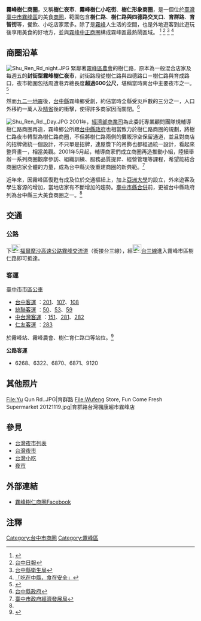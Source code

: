 {{Coord|24.0643491|120.6972001|type:landmark_dim:1000_source:GoogleMaps|display=title}}
'''霧峰樹仁商圈'''，又稱'''樹仁夜市'''、'''霧峰樹仁小吃街'''、'''樹仁形象商圈'''，是一個位於[[臺灣|臺灣]][[臺中市|臺中市]][[霧峰區|霧峰區]]的美食[[商圈|商圈]]，範圍包含'''樹仁路'''、'''樹仁路與四德路交叉口'''、'''育群路'''、'''育智街'''等，餐飲、小吃店家眾多。除了是[[霧峰區|霧峰]]人生活的空間，也是外地遊客到此遊玩後享用美食的好地方，並與[[霧峰中正商圈|霧峰中正商圈]]構成霧峰區最熱鬧區域。
<ref>{{Cite web |url=http://www.mobile01.com/waypointdetail.php?id=738 |title=存档副本 |access-date=2010-06-18 |archive-date=2016-03-04 |archive-url=https://web.archive.org/web/20160304211158/http://www.mobile01.com/waypointdetail.php?id=738 |dead-url=no }}</ref>
<ref>[http://tw.myblog.yahoo.com/jw!_OCKeb2GEyj2cz.tnejN/article?mid=39921 台中日報]{{dead link|date=2018年3月 |bot=InternetArchiveBot |fix-attempted=yes }}</ref>
<ref>[http://www.hbtc.gov.tw/news/index-1.asp?Parser=10,7,82,35,,,1555 台中縣衛生局]{{dead link|date=2018年3月 |bot=InternetArchiveBot |fix-attempted=yes }}</ref>
<ref>[http://www.hbtc.gov.tw/album/index-1.asp?Parser=16,7,39,,,,,48,,,4 「吃在中縣，食在安全」]{{dead link|date=2018年3月 |bot=InternetArchiveBot |fix-attempted=yes }}</ref>

== 商圈沿革 ==
[[File:Shu_Ren_Rd_night.JPG|thumb]]
緊鄰著[[霧峰區農會|霧峰區農會]]的樹仁路，原本為一般混合店家及每週五的'''封街型霧峰樹仁夜市'''，封街路段從樹仁路與四德路口－樹仁路與育成路口，夜市範圍包括周遭巷弄總長度'''超過600公尺'''，堪稱當時南台中主要夜市之一。<ref>{{Cite web |url=http://www.wufeng.taichung.gov.tw/ |title=霧峰區公所 |access-date=2011-04-20 |archive-date=2021-03-09 |archive-url=https://web.archive.org/web/20210309094122/https://www.wufeng.taichung.gov.tw/ |dead-url=no }}</ref>

然而[[九二一地震|九二一地震]]後，[[台中縣|台中縣]]霧峰鄉受創，約佔當時全縣受災戶數的三分之一，人口外移約一萬人及[[精省|精省]]後的衝擊，使得許多商家因而關閉。<ref name="台中縣政府">[http://old.taichung.gov.tw/ 台中縣政府]{{Dead link|date=2020年1月 |bot=InternetArchiveBot |fix-attempted=yes }}</ref>

[[File:Shu_Ren_Rd._Day.JPG|thumb]]
2001年，[[經濟部商業司|經濟部商業司]]為此委託專業顧問團隊規輔導樹仁路商圈再造，霧峰鄉公所跟[[台中縣政府|台中縣政府]]也相當致力於樹仁路商圈的規劃，將樹仁路夜市轉型為樹仁路商圈，不但將樹仁路兩側的攤販淨空保留通道，並且對商店的招牌做統一個設計，不只單是招牌，連屋簷下的吊飾也都經過統一設計，看起來整齊畫一，相當美觀。2001年5月起，輔導商家們成立商圈再造推動小組，陸續舉辦一系列商圈觀摩參訪、組織訓練、服務品質提昇、經營管理等課程，希望能結合商圈店家全體的力量，成為台中縣災後重建商圈的新典範。<ref>[http://www.economic.taichung.gov.tw/internet/main/docDetail.aspx?uid=9476&docid=68603 臺中市政府經濟發展局]</ref>

近年來，因霧峰區復甦有成及位於交通樞紐上，加上[[亞洲大學_(台灣)|亞洲大學]]的設立，外來遊客及學生客源的增加，當地店家有不斷增加的趨勢。[[臺中市縣合併|臺中市縣合併]]前，更被台中縣政府列為台中縣三大美食商圈之一。<ref name="台中縣政府"/>

== 交通 ==
=== 公路 ===
下[[File:TWHW3.svg|23px]][[福爾摩沙高速公路|福爾摩沙高速公路]][[霧峰交流道|霧峰交流道]]（銜接台三線），經[[File:TW_PHW3.svg|23px]][[台三線|台三線]]進入霧峰市區樹仁路即可抵達。

=== 客運 ===
;[[臺中市市區公車|臺中市市區公車]]
*[[台中客運|台中客運]] ：[[台中市公車201路|201]]、[[台中市公車107路|107]]、[[台中市公車108路|108]]
*[[統聯客運|統聯客運]] ：[[台中市公車50路|50]]、[[台中市公車53路|53]]、[[台中市公車59路|59]]
*[[中台灣客運|中台灣客運]] ：[[台中市公車151路|151]]、[[台中市公車281路|281]]、[[台中市公車282路|282]]
*[[仁友客運|仁友客運]] ：[[台中市公車283路|283]]
於霧峰站、霧峰農會、樹仁育仁路口等站位。<ref>{{Cite web |url=http://www.traffic.taichung.gov.tw/ |title=臺中市政府交通局 |access-date=2011-04-20 |archive-url=https://web.archive.org/web/20110714224400/http://www.traffic.taichung.gov.tw/ |archive-date=2011-07-14 |dead-url=yes }}</ref>

'''公路客運'''
*6268、6322、6870、6871、9120

== 其他照片 ==
<gallery>
File:Yu Qun Rd..JPG|育群路
File:Wufeng Store, Fun Come Fresh Supermarket 20121119.jpg|育群路台灣楓康超市霧峰店
</gallery>

==參見==
* [[台灣夜市列表|台灣夜市列表]]
* [[台灣夜市|台灣夜市]]
* [[台灣小吃|台灣小吃]]
* [[夜市|夜市]]

== 外部連結 ==
*[http://www.facebook.com/ShuRenFood 霧峰樹仁商圈Facebook]

== 注釋 ==
<references />

[[Category:台中市商圈|Category:台中市商圈]]
[[Category:霧峰區|Category:霧峰區]]
